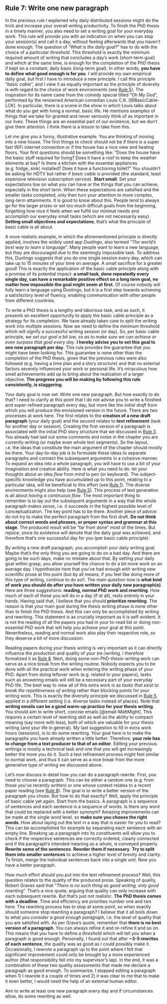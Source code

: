 ## **Rule 7:** Write one new paragraph {-#rule7}

:::{.indent}
In the previous rule I explained why daily distributed sessions might do the trick and increase your overall writing productivity.
To finish the PhD thesis in a timely manner, you also need to set a writing goal for your everyday work.
This rule will provide you with an indication on when you can stop your session(s) and call it a day, without feeling afterwards that you haven't done enough.
The question of "*What is the daily goal?*" has to do with the choice of a particular *threshold*.
This threshold is exactly the minimum required amount of writing that concludes a day's work (short-term goal) and which at the same time, is enough for the completion of the PhD thesis if kept on a constant, daily basis (long-term goal).
In other words, **you have to define what good enough is for you**.
I will provide my own empirical daily goal, but first I have to introduce a new principle.
I call this principle "*basic cable*", and I view it as equally important as the principle of diversity is with regard to the choice of work environments (see [Rule 5](#rule5)).
The inspiration for its name came from the comedy special titled "Oh My God", performed by the renowned American comedian Louis C.K. [@BasicCable-LCK].
In particular, there is a scene in the show in which Louis talks about what do you get with living a normal, basic life.
He mentions examples of things that we take for granted and never seriously think of as important in our lives.
These things are an essential part of our existence, but we don't give them attention.
I think there is a lesson to take from this.
:::

:::{.indent}
Let me give you a funny, illustrative example.
You are thinking of moving into a new house.
The first things to check should not be if there is a super fast WiFi internet connection or if the house has a nice view and heating floors.
Your first questions should be something like: "Does the house have the basic stuff required for living?
Does it have a roof to keep the weather elements at bay?
Is there a kitchen with the essential appliances (e.g. fridge, sink) installed?
Does it have a functioning toilet?"
You shouldn't be asking for HDTV but rather if *basic cable* is provided (the standard, least expensive television subscription service).
**Start small**.
Set your expectations low on what you can have or the things that you can achieve, especially in the short term.
When these expectations are satisfied and the smaller tasks completed, only then turn your attention to more complex, long-term attainments.
It is good to know about this.
People tend to always go for the larger prizes or set too much difficult goals from the beginning, forgetting how nice it feels when we fulfill our minimal needs and accomplish our everyday small tasks (which are not necessarily easy).
**Setting small objectives and expectations**, that's what the principle of basic cable is all about.
:::

:::{.indent}
A more realistic example, in which the aforementioned principle is directly applied, involves the widely used app *Duolingo*, also termed "*The world's best way to learn a language*".
Many people want to learn a new language, but they are discouraged due to the seemingly impossible task.
To address this, Duolingo suggests that you do one single session every day, which can take up to 15 minutes of your time on average.
A small sacrifice for a greater good!
This is exactly the application of the basic cable principle along with a promise of its potential impact: **a small task, done repeatedly every single day, can have a remarkable positive effect on a long term goal, no matter how impossible the goal might seem at first**.
Of course nobody will fully learn a language using Duolingo, but it is a first step towards achieving a satisfactory level of fluency, enabling communication with other people from different countries.
:::

:::{.indent}
To write a PhD thesis is a lengthy and laborious task, and as such, it presents an excellent opportunity to apply the basic cable principle as a strategy for its completion.
We have already taken care to split the writing work into multiple sessions.
Now we need to define the minimum threshold which will signify a successful writing session (or day).
So, per basic cable principle, *we set our goal a bit low, so as to make sure we can achieve or even surpass that goal every day*.
**I hereby advise you to set this goal to one new paragraph per day**.
This rule provides the guarantee that you might have been looking for.
This guarantee is none other than the completion of the PhD thesis, given that the previous rules were also followed (e.g. having a time plan and a story structure) and that no external factors severely influenced your work or personal life.
It's miraculous how small achievements add up to bring about the realization of a larger objective.
**The progress you will be making by following this rule consistently, is staggering**.
:::

:::{.indent}
Your daily goal is now set.
Write one new paragraph.
But how exactly to do that?
I need to clarify at this point that I do not advise you to write a finished and super-refined paragraph every day, but more like the *initial draft* from which you will produce the envisioned version in the future.
There are two processes at work here.
The first relates to the **creation of a new draft paragraph** (your daily goal) and the second relates to **text refinement** (task for another day or session).
Creating the first version of a paragraph is associated with the initial PhD story structure that we discussed in [Rule 3](#rule3).
You already had laid out some comments and notes in the chapter you are currently writing (or maybe even whole text segments).
So the layout, i.e. the ideas that constitute the main argument of the chapter should mostly be there.
Your day-to-day job is to formulate these ideas to separate paragraphs and connect the subsequent arguments in a cohesive manner.
To expand an idea into a whole paragraph, you will have to use a bit of your imagination and creative ability.
Here is what you need to do: let your thoughts about an idea *flow* from mind to pen (or keyboard).
The subject-specific knowledge you have accumulated up to this point, relating to a particular idea, will be beneficial to this effort (see [Rule 1](#rule1)).
The diverse environments might also help (see [Rule 5](#rule5)).
This process of text generation is all about *having a continuous flow*.
The most important thing to remember is to lay out the subsequent arguments in a way that the whole paragraph *makes sense*, i.e. it succeeds in the highest possible level of conceptualization.
The key point has to be there.
Another piece of advice: do not try to make the perfect paragraph from the first draft.
**Do not think about correct words and phrases, or proper syntax and grammar at this stage**.
The produced result will be "far from done" most of the times.
But rejoice, since its existence will denote that the daily goal was achieved, and therefore that's one successful day for you (per basic cable principle).
:::

:::{.indent}
By writing a new draft paragraph, you accomplish your daily writing goal.
Maybe that's the only thing you are going to do on a bad day.
And there are going to be such days, make no mistake about that.
By setting your daily goal within grasp, you allow yourself the chance to do a bit more work on an average day.
I hypothesize here that you've had enough with writing new scientific prose at this point (but by all means, if you feel like doing more of this type of writing, continue to do so!).
The main question now is **what kind of work you should do after you have written your daily new paragraph(s)**.
Here are three suggestions: **reading, normal PhD work and rewriting**.
How much of each of these you will do in a day (if at all), rests entirely in your hands.
Having said that, I believe that you should **prioritize rewriting**.
The reason is that your main goal during the thesis writing phase is none other than to finish the PhD thesis.
And this can only be accomplished by writing and rewriting.
This statement is as crucially important as it is self-evident.
It is not the reading of all the papers you had in your to-read list or doing non-essential PhD work that will help you achieve your goal at this point.
Nevertheless, reading and normal work also play their respective role, so they deserve a bit of more discussion.
:::

:::{.indent}
Reading papers during your thesis writing is very important as it can directly influence the production and quality of your (re-)writing.
I therefore formalized it as [Rule 8](#rule8).
Next, doing some non-PhD-thesis-writing work can serve as a nice break from the writing routine.
Nobody expects you to be done with all the practical work when entering the writing phase of your PhD.
Apart from doing leftover work (e.g. related to your papers), tasks such as answering emails will still be a necessary part of your everyday PhD life.
The best way to view all of this extra work is as *tasks that exist to break the repetitiveness of writing* rather than blocking points for your writing work.
This is exactly the diversity principle we discussed in [Rule 5](#rule5), applied in a different setting (i.e. diverse tasks instead of places).
Note that **writing emails can be a good warm-up practice for your thesis writing**.
You should aim to write short, concise emails [@email-MattMight].
This requires a certain level of rewriting skill as well as the ability to compact meaning (say more with less), both of which are valuable for your thesis writing (and your life in general).
My last suggestion to fill in extra work hours (sessions), is to do some rewriting.
Your goal here is to make the paragraphs you have already written a little better.
Therefore, **your role has to change from a text producer to that of an editor**.
Editing your previous writings is mostly a technical task and one that you will get increasingly better the more you do it.
Such a text refinement process might feel similar to normal work, and thus it can serve as a nice break from the more generative type of writing we discussed above.
:::

:::{.indent}
Let's now discuss in detail how you can do a paragraph rewrite.
First, you need to choose a paragraph.
This can be either a random one (e.g. from those you've recently written) or one whose context relates to a recent paper reading (see [Rule 8](#rule8)).
The goal is to write a better version of the paragraph you chose.
But how to do that exactly?
Well, apply the principle of basic cable yet again.
Start from the basics.
A paragraph is a sequence of sentences and each sentence is a sequence of words.
Is there any word that could be replaced with a better synonym?
Amazing improvements can be made at the single word level, so **make sure you choose the right words**.
How about laying out the text in a way that is easier for you to read?
This can be accomplished for example by separating each sentence with an empty line.
Breaking up a paragraph into its constituents will allow you to check if the respective sentences are correctly ordered, clearly connected and if the paragraph's intended meaning as a whole, is conveyed properly.
**Rewrite some of the sentences**.
**Reorder them if necessary**.
**Try to split them into smaller sentences** to achieve a higher level of brevity and clarity.
To finish, merge the individual sentences back into a single unit.
Now you have a better paragraph.
:::

:::{.indent}
How much effort should you put into the text refinement process?
Well, this question relates to the quality of the produced prose.
Speaking of quality, Robert Graves said that "*There is no such thing as good writing, only good rewriting*".
That's a nice quote, arguing that quality can only increase with each subsequent rewrite.
But that's just not realistic.
**The PhD thesis comes with a deadline**.
Time and efficiency are priorities number one and two here.
The rewriting process has to stop at some point, so when exactly should someone stop rewriting a paragraph?
I believe that it all boils down to *what you consider a good enough paragraph*, i.e. the level of quality that you are satisfied with.
As per Grave's quote, remember that **there is no best version of a paragraph**.
You can always refine it and re-refine it and so on.
This means that you have to define a *threshold* which will tell you when a paragraph is good enough.
Personally, I found out that after **~3-5 rewrites of each sentence**, the quality was as good as I could possibly make it.
Occasionally, I rewrote a paragraph up to the point where I felt that significant improvement could only be brought by a more experienced author (that responsibility fell into my supervisor's lap).
In the end, it was a combination of these two quality assessments that made me declare a paragraph as good enough.
To summarize, I stopped editing a paragraph when 1) I rewrote it a couple of times and 2) it was clear to me that to make it even better, I would need the help of an external human editor.
:::

:::{.quote}
Aim to write at least one new paragraph every day and if circumstances allow, do some rewriting as well.
:::
